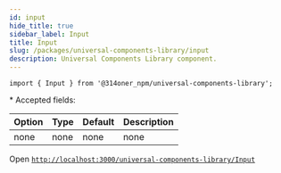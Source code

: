 ```yaml
---
id: input
hide_title: true
sidebar_label: Input
title: Input
slug: /packages/universal-components-library/input
description: Universal Components Library component.
---
```


```
import { Input } from '@314oner_npm/universal-components-library';
```

\* Accepted fields:

| Option | Type | Default | Description |
| ------ | ---- | ------- | ----------- |
| none   | none | none    | none        |

Open [`http://localhost:3000/universal-components-library/Input`](http://localhost:3000/universal-components-library/Input)
